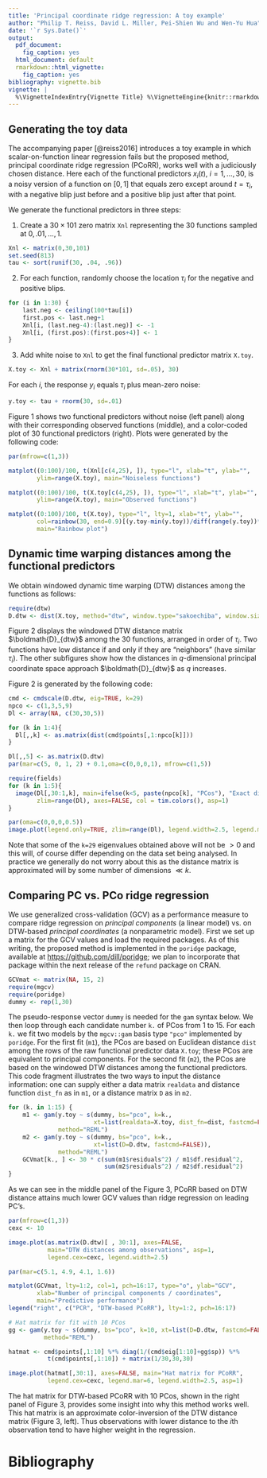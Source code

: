 ```yaml
---
title: 'Principal coordinate ridge regression: A toy example'
author: "Philip T. Reiss, David L. Miller, Pei-Shien Wu and Wen-Yu Hua"
date: '`r Sys.Date()`'
output:
  pdf_document:
    fig_caption: yes
  html_document: default
  rmarkdown::html_vignette:
    fig_caption: yes
bibliography: vignette.bib
vignette: |
  %\VignetteIndexEntry{Vignette Title} %\VignetteEngine{knitr::rmarkdown} %\VignetteEncoding{UTF-8}
---
```



## Generating the toy data
The accompanying paper [@reiss2016] introduces a toy example in which scalar-on-function linear regression fails but the proposed method, principal coordinate ridge regression (PCoRR), works well with a judiciously chosen distance. Here each of the functional predictors $x_i(t)$, $i=1,\ldots,30$, is a noisy version of a function on $[0,1]$ that equals zero except around $t=\tau_i$, with a negative blip just before and a positive blip just after that point.

We generate the functional predictors in three steps:

1. Create a $30\times 101$ zero matrix `Xnl` representing the 30 functions sampled at $0,.01,\ldots,1$.
```r
Xnl <- matrix(0,30,101)
set.seed(813)
tau <- sort(runif(30, .04, .96))
```

2. For each function, randomly choose the location  $\tau_i$ for the negative and positive blips.
```r
for (i in 1:30) {
    last.neg <- ceiling(100*tau[i])
    first.pos <- last.neg+1
  	Xnl[i, (last.neg-4):(last.neg)] <- -1
  	Xnl[i, (first.pos):(first.pos+4)] <- 1
}
```

3. Add white noise to `Xnl` to get the final functional predictor matrix `X.toy`.

```r
X.toy <- Xnl + matrix(rnorm(30*101, sd=.05), 30)
```

For each $i$, the response $y_i$ equals $\tau_i$ plus mean-zero noise:

```r
y.toy <- tau + rnorm(30, sd=.01)
```

Figure 1 shows two functional predictors without noise (left panel) along with their corresponding observed functions (middle), and a color-coded plot of 30 functional predictors (right). Plots were generated by the following code:

```r
par(mfrow=c(1,3))

matplot((0:100)/100, t(Xnl[c(4,25), ]), type="l", xlab="t", ylab="",
        ylim=range(X.toy), main="Noiseless functions")

matplot((0:100)/100, t(X.toy[c(4,25), ]), type="l", xlab="t", ylab="",
        ylim=range(X.toy), main="Observed functions")

matplot((0:100)/100, t(X.toy), type="l", lty=1, xlab="t", ylab="", 
        col=rainbow(30, end=0.9)[(y.toy-min(y.toy))/diff(range(y.toy))*29+1],
        main="Rainbow plot")
```

## Dynamic time warping distances among the functional predictors

We obtain windowed dynamic time warping (DTW) distances among the functions as follows:
```r
require(dtw)
D.dtw <- dist(X.toy, method="dtw", window.type="sakoechiba", window.size=5)
```

Figure 2 displays the windowed DTW distance matrix $\boldmath{D}_{dtw}$ among the 30 functions, arranged in order of $\tau_i$. Two functions have low distance if and only if they are "neighbors" (have similar $\tau_i$). The other subfigures show how the distances in $q$-dimensional principal coordinate space approach $\boldmath{D}_{dtw}$ as $q$ increases.

Figure 2 is generated by the following code:

```r
cmd <- cmdscale(D.dtw, eig=TRUE, k=29)
npco <- c(1,3,5,9)
Dl <- array(NA, c(30,30,5))

for (k in 1:4){
  Dl[,,k] <- as.matrix(dist(cmd$points[,1:npco[k]]))
}

Dl[,,5] <- as.matrix(D.dtw)
par(mar=c(5, 0, 1, 2) + 0.1,oma=c(0,0,0,1), mfrow=c(1,5))  

require(fields)
for (k in 1:5){
  image(Dl[,30:1,k], main=ifelse(k<5, paste(npco[k], "PCos"), "Exact distance"),
        zlim=range(Dl), axes=FALSE, col = tim.colors(), asp=1)
}

par(oma=c(0,0,0,0.5)) 
image.plot(legend.only=TRUE, zlim=range(Dl), legend.width=2.5, legend.mar=6, asp=1)
```

Note that some of the `k=29` eigenvalues obtained above will not be $>0$ and this will, of course differ depending on the data set being analysed. In practice we generally do not worry about this as the distance matrix is approximated will by some number of dimensions $\ll k$.

## Comparing PC vs. PCo ridge regression

We use generalized cross-validation (GCV) as a performance measure to compare ridge regression on *principal components* (a linear model) vs. on DTW-based *principal coordinates* (a nonparametric model). First we set up a matrix for the GCV values and load the required packages. As of this writing, the proposed method is implemented in the `poridge` package, available at [https://github.com/dill/poridge](https://github.com/dill/poridge); we plan to incorporate that package within the next release of the `refund` package on CRAN.

```r
GCVmat <- matrix(NA, 15, 2)
require(mgcv)
require(poridge)    
dummy <- rep(1,30)
```

The pseudo-response vector `dummy` is needed for the `gam` syntax below.
We then loop through each candidate number `k.`\ of PCos from 1 to 15. For each `k.`\ we fit two models by the `mgcv::gam` basis type `"pco"` implemented by `poridge`. For the first fit (`m1`), the PCos are based on Euclidean distance `dist` among the rows of the raw functional predictor data `X.toy`; these PCos are equivalent to principal components. For the second fit (`m2`), the PCos are based on the windowed DTW distances among the functional predictors. This code fragment illustrates the two ways to input the distance information: one can supply either a data matrix `realdata` and distance function `dist_fn` as in `m1`, or a distance matrix `D` as in `m2`.

```r
for (k. in 1:15) {
    m1 <- gam(y.toy ~ s(dummy, bs="pco", k=k., 
                        xt=list(realdata=X.toy, dist_fn=dist, fastcmd=FALSE)),
              method="REML")
    m2 <- gam(y.toy ~ s(dummy, bs="pco", k=k., 
                        xt=list(D=D.dtw, fastcmd=FALSE)), 
              method="REML")
    GCVmat[k., ] <- 30 * c(sum(m1$residuals^2) / m1$df.residual^2,
                           sum(m2$residuals^2) / m2$df.residual^2)
}
```

As we can see in the middle panel of the Figure 3, PCoRR based on DTW distance attains much lower GCV values than ridge regression on leading PC's. 

```r
par(mfrow=c(1,3))
cexc <- 10

image.plot(as.matrix(D.dtw)[ , 30:1], axes=FALSE,
           main="DTW distances among observations", asp=1,
           legend.cex=cexc, legend.width=2.5)

par(mar=c(5.1, 4.9, 4.1, 1.6))

matplot(GCVmat, lty=1:2, col=1, pch=16:17, type="o", ylab="GCV", 
        xlab="Number of principal components / coordinates", 
        main="Predictive performance")
legend("right", c("PCR", "DTW-based PCoRR"), lty=1:2, pch=16:17) 

# Hat matrix for fit with 10 PCos
gg <- gam(y.toy ~ s(dummy, bs="pco", k=10, xt=list(D=D.dtw, fastcmd=FALSE)),
          method="REML")

hatmat <- cmd$points[,1:10] %*% diag(1/(cmd$eig[1:10]+gg$sp)) %*%
           t(cmd$points[,1:10]) + matrix(1/30,30,30)

image.plot(hatmat[,30:1], axes=FALSE, main="Hat matrix for PCoRR",
           legend.cex=cexc, legend.mar=6, legend.width=2.5, asp=1) 
```

The hat matrix for DTW-based PCoRR with 10 PCos, shown in the right panel of Figure 3, provides some insight into why this method works well. This hat matrix is an approximate color-inversion of the DTW distance matrix (Figure 3, left). Thus observations with lower distance to the $i$th observation tend to have higher weight in the regression.

# Bibliography
